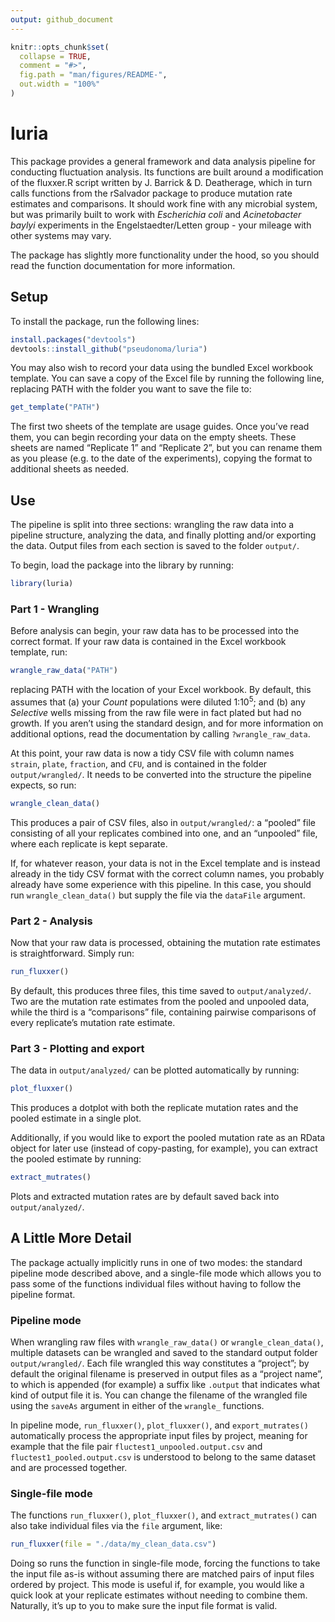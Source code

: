 ```yaml
---
output: github_document
---
```


<!-- README.md is generated from README.Rmd. Please edit that file -->

```r
knitr::opts_chunk$set(
  collapse = TRUE,
  comment = "#>",
  fig.path = "man/figures/README-",
  out.width = "100%"
)
```

# luria

<!-- badges: start -->

<!-- badges: end -->

This package provides a general framework and data analysis pipeline for conducting fluctuation analysis. Its functions are built around a modification of the fluxxer.R script written by J. Barrick & D. Deatherage, which in turn calls functions from the rSalvador package to produce mutation rate estimates and comparisons. It should work fine with any microbial system, but was primarily built to work with *Escherichia coli* and *Acinetobacter baylyi* experiments in the Engelstaedter/Letten group - your mileage with other systems may vary.

The package has slightly more functionality under the hood, so you should read the function documentation for more information.

## Setup

To install the package, run the following lines:

``` r
install.packages("devtools")
devtools::install_github("pseudonoma/luria")
```

You may also wish to record your data using the bundled Excel workbook template. You can save a copy of the Excel file by running the following line, replacing PATH with the folder you want to save the file to:

``` r
get_template("PATH")
```

The first two sheets of the template are usage guides. Once you've read them, you can begin recording your data on the empty sheets. These sheets are named "Replicate 1" and "Replicate 2", but you can rename them as you please (e.g. to the date of the experiments), copying the format to additional sheets as needed.

## Use

The pipeline is split into three sections: wrangling the raw data into a pipeline structure, analyzing the data, and finally plotting and/or exporting the data. Output files from each section is saved to the folder `output/`.

To begin, load the package into the library by running:

``` r
library(luria)
```

### Part 1 - Wrangling

Before analysis can begin, your raw data has to be processed into the correct format. If your raw data is contained in the Excel workbook template, run:

``` r
wrangle_raw_data("PATH")
```
replacing PATH with the location of your Excel workbook. By default, this assumes that (a) your *Count* populations were diluted 1:10^5^; and (b) any *Selective* wells missing from the raw file were in fact plated but had no growth. If you aren't using the standard design, and for more information on additional options, read the documentation by calling `?wrangle_raw_data`.

At this point, your raw data is now a tidy CSV file with column names `strain`, `plate`, `fraction`, and `CFU`, and is contained in the folder `output/wrangled/`. It needs to be converted into the structure the pipeline expects, so run:

``` r
wrangle_clean_data()
```

This produces a pair of CSV files, also in `output/wrangled/`: a "pooled" file consisting of all your replicates combined into one, and an "unpooled" file, where each replicate is kept separate.

If, for whatever reason, your data is not in the Excel template and is instead already in the tidy CSV format with the correct column names, you probably already have some experience with this pipeline. In this case, you should run `wrangle_clean_data()` but supply the file via the `dataFile` argument.

### Part 2 - Analysis

Now that your raw data is processed, obtaining the mutation rate estimates is straightforward. Simply run:

``` r
run_fluxxer()
```

By default, this produces three files, this time saved to `output/analyzed/`. Two are the mutation rate estimates from the pooled and unpooled data, while the third is a "comparisons" file, containing pairwise comparisons of every replicate's mutation rate estimate.

### Part 3 - Plotting and export

The data in `output/analyzed/` can be plotted automatically by running:

``` r
plot_fluxxer()
```

This produces a dotplot with both the replicate mutation rates and the pooled estimate in a single plot.

Additionally, if you would like to export the pooled mutation rate as an RData object for later use (instead of copy-pasting, for example), you can extract the pooled estimate by running:

``` r
extract_mutrates()
```

Plots and extracted mutation rates are by default saved back into `output/analyzed/`.

## A Little More Detail

The package actually implicitly runs in one of two modes: the standard pipeline mode described above, and a single-file mode which allows you to pass some of the functions individual files without having to follow the pipeline format.

### Pipeline mode

When wrangling raw files with `wrangle_raw_data()` or `wrangle_clean_data()`, multiple datasets can be wrangled and saved to the standard output folder `output/wrangled/`. Each file wrangled this way constitutes a "project"; by default the original filename is preserved in output files as a "project name", to which is appended (for example) a suffix like `.output` that indicates what kind of output file it is. You can change the filename of the wrangled file using the `saveAs` argument in either of the `wrangle_` functions.

In pipeline mode, `run_fluxxer()`, `plot_fluxxer()`, and `export_mutrates()` automatically process the appropriate input files by project, meaning for example that the file pair `fluctest1_unpooled.output.csv` and `fluctest1_pooled.output.csv` is understood to belong to the same dataset and are processed together.

### Single-file mode

The functions `run_fluxxer()`, `plot_fluxxer()`, and `extract_mutrates()` can also take individual files via the `file` argument, like:

``` r
run_fluxxer(file = "./data/my_clean_data.csv")
```

Doing so runs the function in single-file mode, forcing the functions to take the input file as-is without assuming there are matched pairs of input files ordered by project. This mode is useful if, for example, you would like a quick look at your replicate estimates without needing to combine them. Naturally, it's up to you to make sure the input file format is valid.
